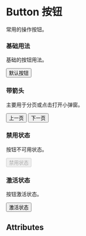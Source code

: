 
<Meta title="Button 按钮" component={Button} />

# Button 按钮

常用的操作按钮。

### 基础用法

基础的按钮用法。

<Preview>
  <Story name="默认按钮">
    <Button>默认按钮</Button>
  </Story>
</Preview>

### 带箭头

主要用于分页或点击打开小弹窗。

<Preview>
  <Story name="带箭头">
    <div>
      <Button up>上一页</Button>
      <Button down>下一页</Button>
    </div>
  </Story>
</Preview>

### 禁用状态

按钮不可用状态。

<Preview>
  <Story name="禁用">
    <Button disabled>禁用状态</Button>
  </Story>
</Preview>

### 激活状态

按钮激活状态。

<Preview>
  <Story name="激活状态">
    <Button actived>激活状态</Button>
  </Story>
</Preview>

## Attributes

<Props of={Button} />
